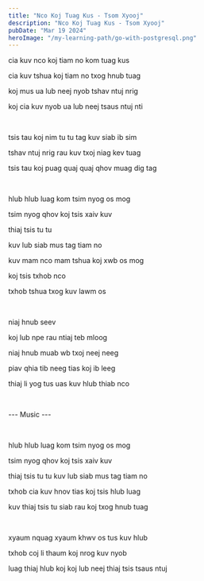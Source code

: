 ```yaml
---
title: "Nco Koj Tuag Kus - Tsom Xyooj"
description: "Nco Koj Tuag Kus - Tsom Xyooj"
pubDate: "Mar 19 2024"
heroImage: "/my-learning-path/go-with-postgresql.png"
---
```


cia kuv nco koj tiam no kom tuag kus

cia kuv tshua koj tiam no txog hnub tuag

koj mus ua lub neej nyob tshav ntuj nrig

koj cia kuv nyob ua lub neej tsaus ntuj nti

<br />

tsis tau koj nim tu tu tag kuv siab ib sim

tshav ntuj nrig rau kuv txoj niag kev tuag

tsis tau koj puag quaj quaj qhov muag dig tag

<br />

hlub hlub luag kom tsim nyog os mog

tsim nyog qhov koj tsis xaiv kuv

thiaj tsis tu tu

kuv lub siab mus tag tiam no

kuv mam nco mam tshua koj xwb os mog

koj tsis txhob nco

txhob tshua txog kuv lawm os

<br />

niaj hnub seev

koj lub npe rau ntiaj teb mloog

niaj hnub muab wb txoj neej neeg

piav qhia tib neeg tias koj ib leeg

thiaj li yog tus uas kuv hlub thiab nco

<br />

--- Music ---

<br />

hlub hlub luag kom tsim nyog os mog

tsim nyog qhov koj tsis xaiv kuv

thiaj tsis tu tu kuv lub siab mus tag tiam no

txhob cia kuv hnov tias koj tsis hlub luag

kuv thiaj tsis tu siab rau koj txog hnub tuag

<br />

xyaum nquag xyaum khwv os tus kuv hlub

txhob coj li thaum koj nrog kuv nyob

luag thiaj hlub koj koj lub neej thiaj tsis tsaus ntuj
